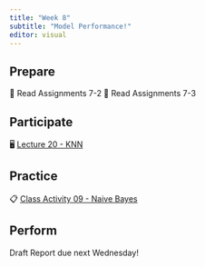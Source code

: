 ```yaml
---
title: "Week 8"
subtitle: "Model Performance!"
editor: visual
---
```


## Prepare

📖 Read Assignments 7-2
📖 Read Assignments 7-3

## Participate

🖥️ [Lecture 20 - KNN](/slides/lec-20.html)


## Practice

📋 [Class Activity 09 - Naive Bayes](https://colab.research.google.com/drive/1wMVrw4F7gYozLy_s7M097WYl0V5mpDD7?usp=share_link)


## Perform

Draft Report due next Wednesday!

